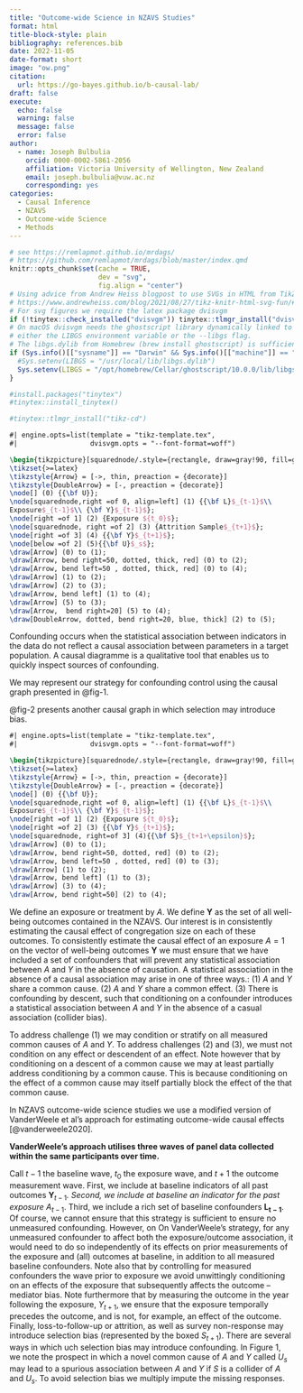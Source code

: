 ```yaml
---
title: "Outcome-wide Science in NZAVS Studies"
format: html
title-block-style: plain
bibliography: references.bib
date: 2022-11-05
date-format: short
image: "ow.png"
citation:
  url: https://go-bayes.github.io/b-causal-lab/
draft: false
execute:
  echo: false
  warning: false
  message: false
  error: false
author: 
  - name: Joseph Bulbulia
    orcid: 0000-0002-5861-2056
    affiliation: Victoria University of Wellington, New Zealand
    email: joseph.bulbulia@vuw.ac.nz
    corresponding: yes
categories:
  - Causal Inference
  - NZAVS
  - Outcome-wide Science
  - Methods
---
```

```r
# see https://remlapmot.github.io/mrdags/
# https://github.com/remlapmot/mrdags/blob/master/index.qmd
knitr::opts_chunk$set(cache = TRUE,
                      dev = "svg",
                      fig.align = "center")
# Using advice from Andrew Heiss blogpost to use SVGs in HTML from TikZ
# https://www.andrewheiss.com/blog/2021/08/27/tikz-knitr-html-svg-fun/#connecting-dvisvgm-to-ghostscript-on-macos
# For svg figures we require the latex package dvisvgm
if (!tinytex::check_installed("dvisvgm")) tinytex::tlmgr_install("dvisvgm")
# On macOS dvisvgm needs the ghostscript library dynamically linked to it via
# either the LIBGS environment variable or the --libgs flag.
# The libgs.dylib from Homebrew (brew install ghostscript) is sufficient.
if (Sys.info()[["sysname"]] == "Darwin" && Sys.info()[["machine"]] == "arm64") {
  #Sys.setenv(LIBGS = "/usr/local/lib/libgs.dylib")
  Sys.setenv(LIBGS = "/opt/homebrew/Cellar/ghostscript/10.0.0/lib/libgs.dylib")
}
```

```r
#install.packages("tinytex")
#tinytex::install_tinytex()
```


```r
#tinytex::tlmgr_install("tikz-cd")
```



```tikz
#| engine.opts=list(template = "tikz-template.tex",
#|                  dvisvgm.opts = "--font-format=woff")

\begin{tikzpicture}[squarednode/.style={rectangle, draw=gray!90, fill=gray!5, auto}]
\tikzset{>=latex}
\tikzstyle{Arrow} = [->, thin, preaction = {decorate}]
\tikzstyle{DoubleArrow} = [-, preaction = {decorate}]
\node[] (0) {{\bf U}};
\node[squarednode,right =of 0, align=left] (1) {{\bf L}$_{t-1}$\\
Exposure$_{t-1}$\\ {\bf Y}$_{t-1}$};
\node[right =of 1] (2) {Exposure ${t_0}$};
\node[squarednode, right =of 2] (3) {Attrition Sample$_{t+1}$};
\node[right =of 3] (4) {{\bf Y}$_{t+1}$};
\node[below =of 2] (5){{\bf U}$_s$};
\draw[Arrow] (0) to (1);
\draw[Arrow, bend right=50, dotted, thick, red] (0) to (2);
\draw[Arrow, bend left=50 , dotted, thick, red] (0) to (4);
\draw[Arrow] (1) to (2);
\draw[Arrow] (2) to (3);
\draw[Arrow, bend left] (1) to (4);
\draw[Arrow] (5) to (3);
\draw[Arrow,  bend right=20] (5) to (4);
\draw[DoubleArrow, dotted, bend right=20, blue, thick] (2) to (5);
```
    
    
    
    
Confounding occurs when the statistical association between indicators in the data do not reflect a causal association between parameters in a target population. A causal diagramme is a qualitative tool that enables us to quickly inspect sources of confounding.

We may represent our strategy for confounding control using the causal graph presented in @fig-1.

@fig-2 presents another causal graph in which selection may introduce bias.

```tikz
#| engine.opts=list(template = "tikz-template.tex",
#|                  dvisvgm.opts = "--font-format=woff")

\begin{tikzpicture}[squarednode/.style={rectangle, draw=gray!90, fill=gray!5, auto}]
\tikzset{>=latex}
\tikzstyle{Arrow} = [->, thin, preaction = {decorate}]
\tikzstyle{DoubleArrow} = [-, preaction = {decorate}]
\node[] (0) {{\bf U}};
\node[squarednode,right =of 0, align=left] (1) {{\bf L}$_{t-1}$\\
Exposure$_{t-1}$\\ {\bf Y}$_{t-1}$};
\node[right =of 1] (2) {Exposure ${t_0}$};
\node[right =of 2] (3) {{\bf Y}$_{t+1}$};
\node[squarednode, right=of 3] (4){{\bf S}$_{t+1+\epsilon}$};
\draw[Arrow] (0) to (1);
\draw[Arrow, bend right=50, dotted, red] (0) to (2);
\draw[Arrow, bend left=50 , dotted, red] (0) to (3);
\draw[Arrow] (1) to (2);
\draw[Arrow, bend left] (1) to (3);
\draw[Arrow] (3) to (4);
\draw[Arrow, bend right=50] (2) to (4);
```

We define an exposure or treatment by $A$. We define $\boldsymbol{Y}$ as the set of all well-being outcomes contained in the NZAVS. Our interest is in consistently estimating the causal effect of congregation size on each of these outcomes. To consistently estimate the causal effect of an exposure $A=1$ on the vector of well-being outcomes $\boldsymbol{Y}$ we must ensure that we have included a set of confounders that will prevent any statistical association between $A$ and $Y$ in the absence of causation. A statistical association in the absence of a causal association may arise in one of three ways.: (1) $A$ and $Y$ share a common cause. (2) $A$ and $Y$ share a common effect. (3) There is confounding by descent, such that conditioning on a confounder introduces a statistical association between $A$ and $Y$ in the absence of a casual association (collider bias).

To address challenge (1) we may condition or stratify on all measured common causes of $A$ and $Y$. To address challenges (2) and (3), we must not condition on any effect or descendent of an effect. Note however that by conditioning on a descent of a common cause we may at least partially address conditioning by a common cause. This is because conditioning on the effect of a common cause may itself partially block the effect of the that common cause.

In NZAVS outcome-wide science studies we use a modified version of VanderWeele et al's approach for estimating outcome-wide causal effects [@vanderweele2020]. 

**VanderWeele's approach utilises three waves of panel data collected within the same participants over time.**

Call $t-1$ the baseline wave, $t_0$ the exposure wave, and $t+1$ the outcome measurement wave. First, we include at baseline indicators of all past outcomes $\boldsymbol{Y}_{t-1}$*. Second, we include at baseline an indicator for the past exposure* $A_{t-1}$. Third, we include a rich set of baseline confounders $\boldsymbol{L_{t-1}}$. Of course, we cannot ensure that this strategy is sufficient to ensure no unmeasured confounding. However, on On VanderWeele's strategy, for any unmeasured confounder to affect both the exposure/outcome association, it would need to do so independently of its effects on prior measurements of the exposure and (all) outcomes at baseline, in addition to all measured baseline confounders. Note also that by controlling for measured confounders the wave prior to exposure we avoid unwittingly conditioning on an effects of the exposure that subsequently affects the outcome -- mediator bias. Note furthermore that by measuring the outcome in the year following the exposure, $Y_{t+1}$, we ensure that the exposure temporally precedes the outcome, and is not, for example, an effect of the outcome. Finally, loss-to-follow-up or attrition, as well as survey non-response may introduce selection bias (represented by the boxed $S_{t+1}$). There are several ways in which uch selection bias may introduce confounding. In Figure 1, we note the prospect in which a novel common cause of $A$ and $Y$ called $U_s$ may lead to a spurious association between $A$ and $Y$ if $S$ is a collider of $A$ and $U_s$. To avoid selection bias we multiply impute the missing responses.


